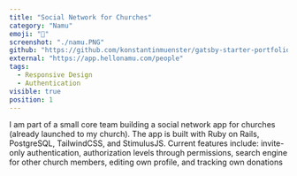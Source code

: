 ```yaml
---
title: "Social Network for Churches"
category: "Namu"
emoji: "🌳"
screenshot: "./namu.PNG"
github: "https://github.com/konstantinmuenster/gatsby-starter-portfolio-minimal"
external: "https://app.hellonamu.com/people"
tags:
  - Responsive Design
  - Authentication
visible: true
position: 1
---
```


I am part of a small core team building a social network app for churches (already launched to my church).
The app is built with Ruby on Rails, PostgreSQL, TailwindCSS, and StimulusJS.
Current features include: invite-only authentication, authorization levels through permissions, search engine for other church members, editing own profile, and tracking own donations

